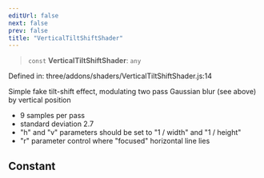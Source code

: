```yaml
---
editUrl: false
next: false
prev: false
title: "VerticalTiltShiftShader"
---
```


> `const` **VerticalTiltShiftShader**: `any`

Defined in: three/addons/shaders/VerticalTiltShiftShader.js:14

Simple fake tilt-shift effect, modulating two pass Gaussian blur (see above) by vertical position

- 9 samples per pass
- standard deviation 2.7
- "h" and "v" parameters should be set to "1 / width" and "1 / height"
- "r" parameter control where "focused" horizontal line lies

## Constant
